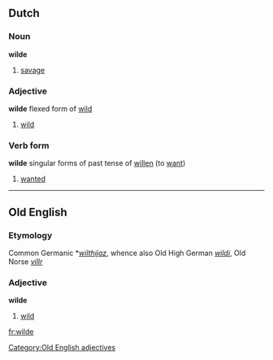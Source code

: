{{also|Wilde}}
==Dutch==

===Noun===
'''wilde'''

# [[savage]]

===Adjective===
'''wilde''' flexed form of [[wild]]

# [[wild]]

===Verb form===
'''wilde''' singular forms of past tense of [[willen]] (to [[want]])

# [[wanted]]

----

==Old English==

===Etymology===
Common Germanic *''[[wilthijaz]]'', whence also Old High German ''[[wildi]]'', Old Norse ''[[villr]]''

===Adjective===
'''wilde'''

# [[wild]]

[[Category:Old English adjectives]]

[[fr:wilde]]